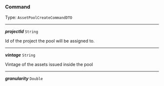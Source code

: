 


### Command

Type: `AssetPoolCreateCommandDTO`

---

***projectId*** `String`

Id of the project the pool will be assigned to.



---

***vintage*** `String`

Vintage of the assets issued inside the pool



---

***granularity*** `Double`
